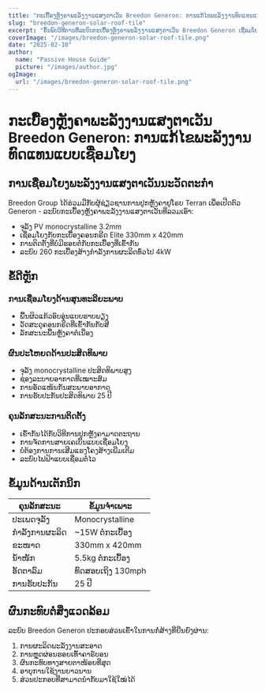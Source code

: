 ```yaml
---
title: "ກະເບື້ອງຫຼັງຄາພະລັງງານແສງຕາເວັນ Breedon Generon: ການແກ້ໄຂພະລັງງານທົດແທນແບບເຊື່ອມໂຍງ"
slug: "breedon-generon-solar-roof-tile"
excerpt: "ຄົ້ນພົບວິທີການທີ່ລະບົບກະເບື້ອງຫຼັງຄາພະລັງງານແສງຕາເວັນ Breedon Generon ເຊື່ອມໂຍງການຜະລິດພະລັງງານທົດແທນກັບຄວາມສວຍງາມຂອງຫຼັງຄາແບບດັ້ງເດີມ."
coverImage: "/images/breedon-generon-solar-roof-tile.png"
date: "2025-02-10"
author:
  name: "Passive House Guide"
  picture: "/images/author.jpg"
ogImage:
  url: "/images/breedon-generon-solar-roof-tile.png"
---
```


# ກະເບື້ອງຫຼັງຄາພະລັງງານແສງຕາເວັນ Breedon Generon: ການແກ້ໄຂພະລັງງານທົດແທນແບບເຊື່ອມໂຍງ

## ການເຊື່ອມໂຍງພະລັງງານແສງຕາເວັນນະວັດຕະກໍາ

Breedon Group ໄດ້ຮ່ວມມືກັບຜູ້ຊ່ຽວຊານການປູກຫຼັງຄາຢູໂຣບ Terran ເພື່ອເປີດຕົວ Generon - ລະບົບກະເບື້ອງຫຼັງຄາພະລັງງານແສງຕາເວັນທີ່ລວມເອົາ:

- ຈຸລັງ PV monocrystalline 3.2mm
- ເຊື່ອມໂຍງກັບກະເບື້ອງຄອນກຣີດ Elite 330mm x 420mm
- ການຕິດຕັ້ງທີ່ບໍ່ມີຮອຍຕໍ່ກັບກະເບື້ອງທີ່ເຂົ້າກັນ
- ລະບົບ 260 ກະເບື້ອງສ້າງກໍາລັງການຜະລິດທົ່ວໄປ 4kW

## ຂໍ້ດີຫຼັກ

### ການເຊື່ອມໂຍງດ້ານສຸນທະລີຍະພາບ
- ພື້ນຜິວແກ້ວອົບອຸ່ນແບບຮາບພຽງ
- ວັດສະດຸຄອນກຣີດທີ່ເຂົ້າກັນກັບສີ
- ລັກສະນະພື້ນຫຼັງຄາຕໍ່ເນື່ອງ

### ຜົນປະໂຫຍດດ້ານປະສິດທິພາບ
- ຈຸລັງ monocrystalline ປະສິດທິພາບສູງ
- ຊ່ອງລະບາຍອາກາດທີ່ເໝາະສົມ
- ການອັດແໜ້ນກັນສະພາບອາກາດ
- ການຮັບປະກັນປະສິດທິພາບ 25 ປີ

### ຄຸນລັກສະນະການຕິດຕັ້ງ
- ເຂົ້າກັນໄດ້ກັບວິທີການປູກຫຼັງຄາມາດຕະຖານ
- ການຈັດການສາຍເຄເບິ້ນແບບເຊື່ອມໂຍງ
- ບໍ່ຕ້ອງການການເສີມແຮງໂຄງສ້າງເພີ່ມເຕີມ
- ລະບົບໄຟຟ້າແບບເຊື່ອມຕໍ່ໄວ

## ຂໍ້ມູນດ້ານເຕັກນິກ

| ຄຸນລັກສະນະ | ຂໍ້ມູນຈໍາເພາະ |
|---------|--------------|
| ປະເພດຈຸລັງ | Monocrystalline |
| ກໍາລັງການຜະລິດ | ~15W ຕໍ່ກະເບື້ອງ |
| ຂະໜາດ | 330mm x 420mm |
| ນໍ້າໜັກ | 5.5kg ຕໍ່ກະເບື້ອງ |
| ອັດຕາລົມ | ທົດສອບເຖິງ 130mph |
| ການຮັບປະກັນ | 25 ປີ |

## ຜົນກະທົບຕໍ່ສິ່ງແວດລ້ອມ

ລະບົບ Breedon Generon ປະກອບສ່ວນເຂົ້າໃນການກໍ່ສ້າງທີ່ຍືນຍົງຜ່ານ:

1. ການຜະລິດພະລັງງານສະອາດ
2. ການຫຼຸດຜ່ອນຮອຍເທົ້າຄາຣ໌ບອນ
3. ຜົນກະທົບທາງສາຍຕາໜ້ອຍທີ່ສຸດ
4. ອາຍຸການໃຊ້ງານຍາວນານ
5. ສ່ວນປະກອບທີ່ສາມາດນໍາກັບມາໃຊ້ໃໝ່ໄດ້